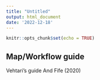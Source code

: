 ```yaml
---
title: "Untitled"
output: html_document
date: '2022-12-18'
---
```


```r
knitr::opts_chunk$set(echo = TRUE)
```

## Map/Workflow guide

Vehtari's guide
And Fife (2020)
